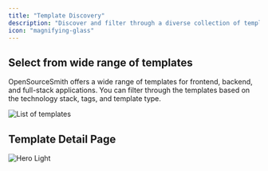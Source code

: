 ```yaml
---
title: "Template Discovery"
description: "Discover and filter through a diverse collection of templates for frontend, backend, and full-stack applications."
icon: "magnifying-glass"
---
```


## Select from wide range of templates

OpenSourceSmith offers a wide range of templates for frontend, backend, and full-stack applications. You can filter through the templates based on the technology stack, tags, and template type.

<CardGroup cols={1}>
  <Card href="https://opensourcesmith.vercel.app/templates">
    <img
      className="block rounded-md"
      src="/images/template-list.png"
      alt="List of templates"
    />
  </Card>
</CardGroup>

## Template Detail Page

<CardGroup cols={1}>
  <Card>
    <img
      className="block rounded-md"
      src="/images/template-card.png"
      alt="Hero Light"
    />
  </Card>
</CardGroup>
